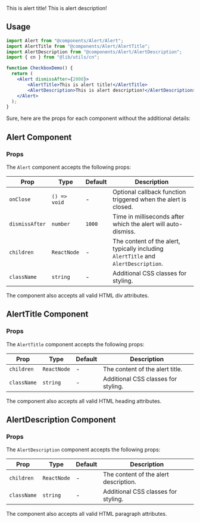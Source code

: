 <div style={{marginTop: "16px", marginBottom: "16px", display: "flex", alignItems: "center", justifyContent: "center", width:"100%", height:"10rem", flexWrap: "wrap", gap:"2em"}}>


<Alert dismissAfter={200000}>
    <AlertTitle>This is alert title!</AlertTitle>
    <AlertDescription>This is alert description!</AlertDescription>
</Alert>

</div>

## Usage

```jsx copy
import Alert from "@components/Alert/Alert";
import AlertTitle from "@components/Alert/AlertTitle";
import AlertDescription from "@components/Alert/AlertDescription";
import { cn } from "@lib/utils/cn";

function CheckboxDemo() {
  return (
    <Alert dismissAfter={2000}>
        <AlertTitle>This is alert title!</AlertTitle>
        <AlertDescription>This is alert description!</AlertDescription>
    </Alert>
  );
}
```

Sure, here are the props for each component without the additional details:

## Alert Component

### Props

The `Alert` component accepts the following props:

| Prop           | Type         | Default | Description                                                   |
| -------------- | ------------ | ------- | ------------------------------------------------------------- |
| `onClose`      | `() => void` | -       | Optional callback function triggered when the alert is closed. |
| `dismissAfter` | `number`     | `1000`  | Time in milliseconds after which the alert will auto-dismiss.  |
| `children`     | `ReactNode`  | -       | The content of the alert, typically including `AlertTitle` and `AlertDescription`. |
| `className`    | `string`     | -       | Additional CSS classes for styling.                            |

The component also accepts all valid HTML div attributes.

## AlertTitle Component

### Props

The `AlertTitle` component accepts the following props:

| Prop       | Type                              | Default | Description                           |
| ---------- | --------------------------------- | ------- | ------------------------------------- |
| `children` | `ReactNode`                       | -       | The content of the alert title.       |
| `className`| `string`                          | -       | Additional CSS classes for styling.   |

The component also accepts all valid HTML heading attributes.

## AlertDescription Component

### Props

The `AlertDescription` component accepts the following props:

| Prop        | Type                              | Default | Description                           |
| ----------- | --------------------------------- | ------- | ------------------------------------- |
| `children`  | `ReactNode`                       | -       | The content of the alert description. |
| `className` | `string`                          | -       | Additional CSS classes for styling.   |

The component also accepts all valid HTML paragraph attributes.
